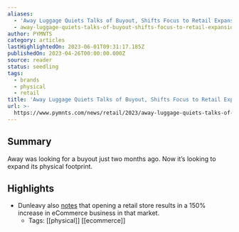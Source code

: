 ```yaml
---
aliases:
  - 'Away Luggage Quiets Talks of Buyout, Shifts Focus to Retail Expansion'
  - away-luggage-quiets-talks-of-buyout-shifts-focus-to-retail-expansion
author: PYMNTS
category: articles
lastHighlightedOn: 2023-06-01T09:31:17.185Z
publishedOn: 2023-04-26T00:00:00.000Z
source: reader
status: seedling
tags:
  - brands
  - physical
  - retail
title: 'Away Luggage Quiets Talks of Buyout, Shifts Focus to Retail Expansion'
url: >-
  https://www.pymnts.com/news/retail/2023/away-luggage-quiets-talks-of-buyout-shifts-focus-to-retail-expansion/
---
```

## Summary

Away was looking for a buyout just two months ago. Now it’s looking to expand its physical footprint.

## Highlights

- Dunleavy also [notes](https://www.modernretail.co/marketing/away-to-open-its-first-new-retail-store-since-2021/) that opening a retail store results in a 150% increase in eCommerce business in that market.
    - Tags: [[physical]] [[ecommerce]]
